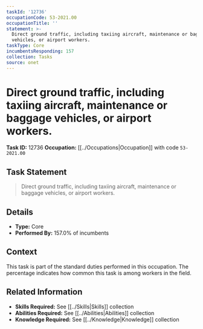 ```yaml
---
taskId: '12736'
occupationCode: 53-2021.00
occupationTitle: ''
statement: >-
  Direct ground traffic, including taxiing aircraft, maintenance or baggage
  vehicles, or airport workers.
taskType: Core
incumbentsResponding: 157
collection: Tasks
source: onet
---
```

# Direct ground traffic, including taxiing aircraft, maintenance or baggage vehicles, or airport workers.

**Task ID:** 12736
**Occupation:** [[../Occupations|Occupation]] with code `53-2021.00`

## Task Statement

> Direct ground traffic, including taxiing aircraft, maintenance or baggage vehicles, or airport workers.

## Details

- **Type:** Core
- **Performed By:** 157.0% of incumbents

## Context

This task is part of the standard duties performed in this occupation. The percentage indicates how common this task is among workers in the field.

## Related Information

- **Skills Required:** See [[../Skills|Skills]] collection
- **Abilities Required:** See [[../Abilities|Abilities]] collection
- **Knowledge Required:** See [[../Knowledge|Knowledge]] collection
